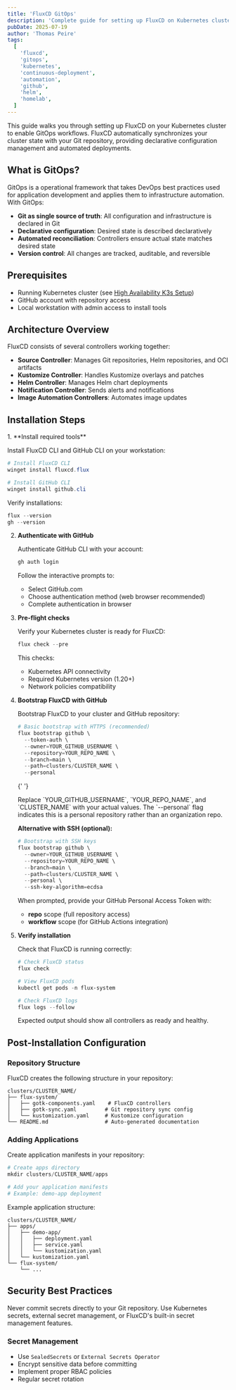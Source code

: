 ```yaml
---
title: 'FluxCD GitOps'
description: 'Complete guide for setting up FluxCD on Kubernetes clusters to enable GitOps workflows with automated deployments and configuration management.'
pubDate: 2025-07-19
author: 'Thomas Peire'
tags:
  [
    'fluxcd',
    'gitops',
    'kubernetes',
    'continuous-deployment',
    'automation',
    'github',
    'helm',
    'homelab',
  ]
---
```



This guide walks you through setting up FluxCD on your Kubernetes cluster to enable GitOps workflows. FluxCD automatically synchronizes your cluster state with your Git repository, providing declarative configuration management and automated deployments.

## What is GitOps?

GitOps is a operational framework that takes DevOps best practices used for application development and applies them to infrastructure automation. With GitOps:

- **Git as single source of truth**: All configuration and infrastructure is declared in Git
- **Declarative configuration**: Desired state is described declaratively
- **Automated reconciliation**: Controllers ensure actual state matches desired state
- **Version control**: All changes are tracked, auditable, and reversible

## Prerequisites

- Running Kubernetes cluster (see [High Availability K3s Setup](/guides/setup-ha-k3s))
- GitHub account with repository access
- Local workstation with admin access to install tools

## Architecture Overview

FluxCD consists of several controllers working together:

- **Source Controller**: Manages Git repositories, Helm repositories, and OCI artifacts
- **Kustomize Controller**: Handles Kustomize overlays and patches
- **Helm Controller**: Manages Helm chart deployments
- **Notification Controller**: Sends alerts and notifications
- **Image Automation Controllers**: Automates image updates

## Installation Steps

<Steps>
1. **Install required tools**
   
   Install FluxCD CLI and GitHub CLI on your workstation:
   
   ```powershell
   # Install FluxCD CLI
   winget install fluxcd.flux
   
   # Install GitHub CLI
   winget install github.cli
   ```
   
   Verify installations:
   
   ```powershell
   flux --version
   gh --version
   ```

2. **Authenticate with GitHub**

   Authenticate GitHub CLI with your account:

   ```powershell
   gh auth login
   ```

   Follow the interactive prompts to:

   - Select GitHub.com
   - Choose authentication method (web browser recommended)
   - Complete authentication in browser

3. **Pre-flight checks**

   Verify your Kubernetes cluster is ready for FluxCD:

   ```powershell
   flux check --pre
   ```

   This checks:

   - Kubernetes API connectivity
   - Required Kubernetes version (1.20+)
   - Network policies compatibility

4. **Bootstrap FluxCD with GitHub**

   Bootstrap FluxCD to your cluster and GitHub repository:

   ```powershell
   # Basic bootstrap with HTTPS (recommended)
   flux bootstrap github \
     --token-auth \
     --owner=YOUR_GITHUB_USERNAME \
     --repository=YOUR_REPO_NAME \
     --branch=main \
     --path=clusters/CLUSTER_NAME \
     --personal
   ```

   {' '}

   <Aside type="tip">
     Replace `YOUR_GITHUB_USERNAME`, `YOUR_REPO_NAME`, and `CLUSTER_NAME` with
     your actual values. The `--personal` flag indicates this is a personal
     repository rather than an organization repo.
   </Aside>

   **Alternative with SSH (optional):**

   ```powershell
   # Bootstrap with SSH keys
   flux bootstrap github \
     --owner=YOUR_GITHUB_USERNAME \
     --repository=YOUR_REPO_NAME \
     --branch=main \
     --path=clusters/CLUSTER_NAME \
     --personal \
     --ssh-key-algorithm=ecdsa
   ```

   When prompted, provide your GitHub Personal Access Token with:

   - **repo** scope (full repository access)
   - **workflow** scope (for GitHub Actions integration)

5. **Verify installation**

   Check that FluxCD is running correctly:

   ```powershell
   # Check FluxCD status
   flux check

   # View FluxCD pods
   kubectl get pods -n flux-system

   # Check FluxCD logs
   flux logs --follow
   ```

   Expected output should show all controllers as ready and healthy.

</Steps>

## Post-Installation Configuration

### Repository Structure

FluxCD creates the following structure in your repository:

```
clusters/CLUSTER_NAME/
├── flux-system/
│   ├── gotk-components.yaml    # FluxCD controllers
│   ├── gotk-sync.yaml         # Git repository sync config
│   └── kustomization.yaml     # Kustomize configuration
└── README.md                  # Auto-generated documentation
```

### Adding Applications

Create application manifests in your repository:

```powershell
# Create apps directory
mkdir clusters/CLUSTER_NAME/apps

# Add your application manifests
# Example: demo-app deployment
```

Example application structure:

```
clusters/CLUSTER_NAME/
├── apps/
│   ├── demo-app/
│   │   ├── deployment.yaml
│   │   ├── service.yaml
│   │   └── kustomization.yaml
│   └── kustomization.yaml
└── flux-system/
    └── ...
```

## Security Best Practices

<Aside type="caution">
  Never commit secrets directly to your Git repository. Use Kubernetes secrets,
  external secret management, or FluxCD's built-in secret management features.
</Aside>

### Secret Management

- Use `SealedSecrets` or `External Secrets Operator`
- Encrypt sensitive data before committing
- Implement proper RBAC policies
- Regular secret rotation